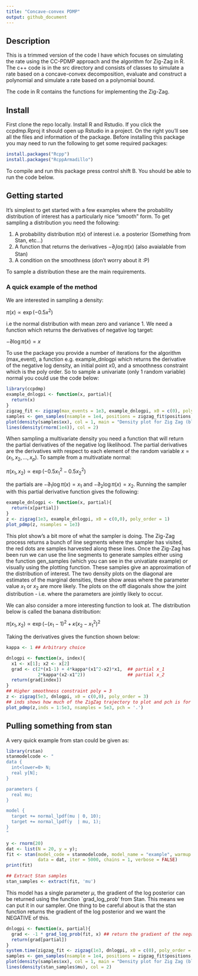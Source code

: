 ---
title: "Concave-convex PDMP"
output: github_document
---

## Description

This is a trimmed version of the code I have which focuses on simulating the rate using the CC-PDMP approach and the algorithm for Zig-Zag in R. The c++ code is in the src directory and consists of classes to simulate a rate based on a concave-convex decomposition, evaluate and construct a polynomial and simulate a rate based on a polynomial bound. 

The code in R contains the functions for implementing the Zig-Zag. 

## Install

First clone the repo locally. Install R and Rstudio. If you click the ccpdmp.Rproj it should open up Rstudio in a project. On the right you'll see all the files and information of the package. Before installing this package you may need to run the following to get some required packages:

```{r, eval=FALSE}
install.packages("Rcpp")
install.packages("RcppArmadillo")
```
To compile and run this package press control shift B. You should be able to run the code below.

## Getting started

It's simplest to get started with a few examples where the probability distribution of interest has a particularly nice "smooth" form. To get sampling a distribution you need the following:

1. A probability distribution $\pi(x)$ of interest i.e. a posterior (Something from Stan, etc...)
2. A function that returns the derivatives $-\partial_i\log \pi(x)$ (also avaialable from Stan)
3. A condition on the smoothness (don't worry about it :P)

To sample a distribution these are the main requirements.

### A quick example of the method

We are interested in sampling a density:

$\pi(x) \propto \exp(-0.5x^2)$

i.e the normal distribution with mean zero and variance 1. We need a function which returns the derivatives of negative log target:

$-\partial \log \pi(x) = x$

To use the package you provide a number of iterations for the algorithm (max_event), a function e.g. example_dnlogpi which returns the derivative of the negative log density, an initial point x0, and a smoothness constraint which is the poly order. So to sample a univariate (only 1 random variable) normal you could use the code below: 

```{r}
library(ccpdmp)
example_dnlogpi <- function(x, partial){
  return(x)
}
zigzag_fit <- zigzag(max_events = 1e3, example_dnlogpi, x0 = c(0), poly_order = 1)
samples <- gen_samples(nsample = 1e4, positions = zigzag_fit$positions, times = zigzag_fit$times)
plot(density(samples$xx), col = 1, main = "Density plot for Zig Zag (black) and R's default normal sampler (red)")
lines(density(rnorm(1e4)), col = 2)
```

When sampling a multivariate density you need a function that will return the partial derivatives of the negative log likelihood. The partial derivatives are the derivatives with respect to each element of the random variable $x = (x_1,x_2,...,x_p)$. To sample from a multivatiate normal:

$\pi(x_1,x_2) \propto \exp(-0.5x_1^2-0.5x_2^2)$

the partials are $-\partial_1 \log \pi(x) = x_1$ and $-\partial_2 \log \pi(x) = x_2$. Running the sampler with this partial derivative function gives the following:
```{r}
example_dnlogpi <- function(x, partial){
  return(x[partial])
}
z <- zigzag(1e3, example_dnlogpi, x0 = c(0,0), poly_order = 1)
plot_pdmp(z, nsamples = 1e3)
```


This plot show's a bit more of what the sampler is doing. The Zig-Zag process returns a bunch of line segments where the sampler has visited, the red dots are samples harvested along these lines. Once the Zig-Zag has been run we can use the line segments to generate samples either using the function gen_samples (which you can see in the univatiate example) or visually using the plotting function. These samples give an approximation of the distribution of interest. The two density plots on the diagonal are estimates of the marginal densities, these show areas where the parameter value $x_1$ or $x_2$ are more likely. The plots on the off diagonals show the joint distribution - i.e. where the parameters are jointly likely to occur. 

We can also consider a more interesting function to look at. The distribution below is called the banana distribution:

$\pi(x_1,x_2) \propto \exp(-(x_1-1)^2+\kappa(x_2-x_1^2)^2$

Taking the derivatives gives the function shown below:

```{r}
kappa <- 1 ## Arbitrary choice

dnlogpi <- function(x, index){
  x1 <- x[1]; x2 <- x[2]
  grad <- c(2*(x1-1) + 4*kappa*(x1^2-x2)*x1,  ## partial x_1
            2*kappa*(x2-x1^2))                ## partial x_2
  return(grad[index])
}
## Higher smoothness constraint poly = 3
z <- zigzag(5e3, dnlogpi, x0 = c(0,0), poly_order = 3) 
## inds shows how much of the ZigZag trajectory to plot and pch is for plotting smaller circles
plot_pdmp(z,inds = 1:5e3, nsamples = 5e3, pch = '.')   

```

## Pulling something from stan

A very quick example from stan could be given as:

```{r, warning=FALSE, message=FALSE}
library(rstan)
stanmodelcode <- "
data {
  int<lower=0> N;
  real y[N];
} 

parameters {
  real mu;
} 

model {
  target += normal_lpdf(mu | 0, 10);
  target += normal_lpdf(y  | mu, 1);
} 
"

y <- rnorm(20) 
dat <- list(N = 20, y = y); 
fit <- stan(model_code = stanmodelcode, model_name = "example", warmup = 100,
            data = dat, iter = 5000, chains = 1, verbose = FALSE) 
print(fit)

## Extract Stan samples
stan_samples <- extract(fit, 'mu')
```

This model has a single parameter $\mu$, the gradient of the log posterior can be returned using the function `grad_log_prob' from Stan. This means we can put it in our sampler. One thing to be careful about is that the stan function returns the gradient of the log posterior and we want the NEGATIVE of this.

```{r}
dnlogpi <- function(x, partial){
  grad <- -1 * grad_log_prob(fit, x) ## return the gradient of the negative log posterior
  return(grad[partial])
}
system.time(zigzag_fit <- zigzag(1e3, dnlogpi, x0 = c(0), poly_order = 1)) ## Using 1/5 the number of iterations.
samples <- gen_samples(nsample = 1e4, positions = zigzag_fit$positions, times = zigzag_fit$times)
plot(density(samples$xx), col = 1, main = "Density plot for Zig Zag (black) and STAN (red)")
lines(density(stan_samples$mu), col = 2)
```

